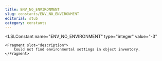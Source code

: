 ```yaml
---
title: ENV_NO_ENVIRONMENT
slug: constants/ENV_NO_ENVIRONMENT
editorial: stub
category: constants
---
```


<LSLConstant
	name="ENV_NO_ENVIRONMENT"
	type="integer"
	value="-3"
>
	<Fragment slot="description">
		Could not find environmental settings in object inventory.
	</Fragment>
</LSLConstant>
